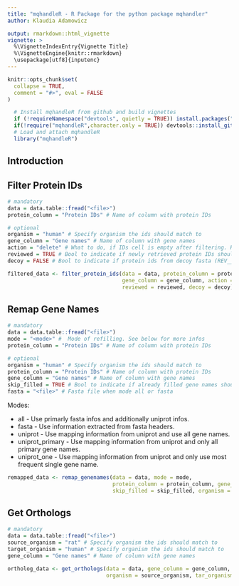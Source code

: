 ```yaml
---
title: "mqhandleR - R Package for the python package mqhandler"
author: Klaudia Adamowicz

output: rmarkdown::html_vignette
vignette: >
  %\VignetteIndexEntry{Vignette Title}
  %\VignetteEngine{knitr::rmarkdown}
  \usepackage[utf8]{inputenc}
---
```


```r
knitr::opts_chunk$set(
  collapse = TRUE,
  comment = "#>", eval = FALSE
)
```

```r
  # Install mqhandleR from github and build vignettes
  if (!requireNamespace("devtools", quietly = TRUE)) install.packages("devtools")
  if(!require("mqhandleR",character.only = TRUE)) devtools::install_github("symbod/MaxQuantHandler-R", build_vignettes = TRUE, dependencies = TRUE)
  # Load and attach mqhandleR 
  library("mqhandleR")
```

## Introduction {-}

## Filter Protein IDs

```r
# mandatory
data = data.table::fread("<file>")
protein_column = "Protein IDs" # Name of column with protein IDs

# optional 
organism = "human" # Specify organism the ids should match to
gene_column = "Gene names" # Name of column with gene names
action = "delete" # What to do, if IDs cell is empty after filtering. Keep empty cell, delete it or fill it based on gene name.
reviewed = TRUE # Bool to indicate if newly retrieved protein IDs should be reduced to reviewed ones
decoy = FALSE # Bool to indicate if protein ids from decoy fasta (REV__, CON__) should be kept
```

```r
filtered_data <- filter_protein_ids(data = data, protein_column = protein_column, organism = organism,
                                    gene_column = gene_column, action = action, 
                                    reviewed = reviewed, decoy = decoy)
```

## Remap Gene Names

```r
# mandatory
data = data.table::fread("<file>")
mode = "<mode>" #  Mode of refilling. See below for more infos
protein_column = "Protein IDs" # Name of column with protein IDs

# optional 
organism = "human" # Specify organism the ids should match to
protein_column = "Protein IDs" # Name of column with protein IDs
gene_column = "Gene names" # Name of column with gene names
skip_filled = TRUE # Bool to indicate if already filled gene names should be skipped
fasta = "<file>" # Fasta file when mode all or fasta
```

Modes:

* all - Use primarly fasta infos and additionally uniprot infos.
* fasta - Use information extracted from fasta headers.
* uniprot - Use mapping information from uniprot and use all gene names.
* uniprot_primary - Use mapping information from uniprot and only all primary gene names.
* uniprot_one - Use mapping information from uniprot and only use most frequent single gene name.

```r
remapped_data <- remap_genenames(data = data, mode = mode, 
                                 protein_column = protein_column, gene_column = gene_column,
                                 skip_filled = skip_filled, organism = organism, fasta = fasta)
```

## Get Orthologs

```r
# mandatory
data = data.table::fread("<file>")
source_organism = "rat" # Specify organism the ids should match to
target_organism = "human" # Specify organism the ids should match to
gene_column = "Gene names" # Name of column with gene names
```

```r
ortholog_data <- get_orthologs(data = data, gene_column = gene_column, 
                               organism = source_organism, tar_organism = target_organism)
```